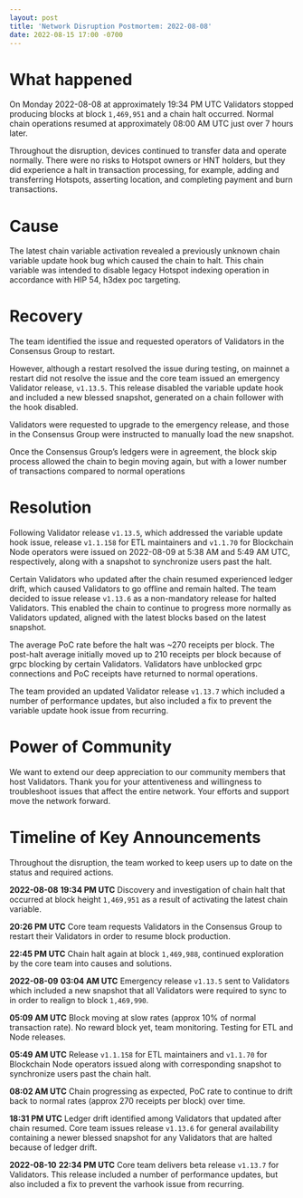 ```yaml
---
layout: post
title: 'Network Disruption Postmortem: 2022-08-08'
date: 2022-08-15 17:00 -0700
---
```


# What happened

On Monday 2022-08-08 at approximately 19:34 PM UTC Validators stopped producing blocks at block
`1,469,951` and a chain halt occurred. Normal chain operations resumed at approximately 08:00 AM UTC
just over 7 hours later.

Throughout the disruption, devices continued to transfer data and operate normally. There were no
risks to Hotspot owners or HNT holders, but they did experience a halt in transaction processing,
for example, adding and transferring Hotspots, asserting location, and completing payment and burn
transactions.

# Cause

The latest chain variable activation revealed a previously unknown chain variable update hook bug
which caused the chain to halt. This chain variable was intended to disable legacy Hotspot indexing
operation in accordance with HIP 54, h3dex poc targeting.

# Recovery

The team identified the issue and requested operators of Validators in the Consensus Group to
restart.

However, although a restart resolved the issue during testing, on mainnet a restart did not resolve
the issue and the core team issued an emergency Validator release, `v1.13.5`. This release disabled
the variable update hook and included a new blessed snapshot, generated on a chain follower with the
hook disabled.

Validators were requested to upgrade to the emergency release, and those in the Consensus Group were
instructed to manually load the new snapshot.

Once the Consensus Group’s ledgers were in agreement, the block skip process allowed the chain to
begin moving again, but with a lower number of transactions compared to normal operations

# Resolution

Following Validator release `v1.13.5`, which addressed the variable update hook issue, release
`v1.1.158` for ETL maintainers and `v1.1.70` for Blockchain Node operators were issued on 2022-08-09
at 5:38 AM and 5:49 AM UTC, respectively, along with a snapshot to synchronize users past the halt.

Certain Validators who updated after the chain resumed experienced ledger drift, which caused
Validators to go offline and remain halted. The team decided to issue release `v1.13.6` as a
non-mandatory release for halted Validators. This enabled the chain to continue to progress more
normally as Validators updated, aligned with the latest blocks based on the latest snapshot.

The average PoC rate before the halt was ~270 receipts per block. The post-halt average initially
moved up to 210 receipts per block because of grpc blocking by certain Validators. Validators have
unblocked grpc connections and PoC receipts have returned to normal operations.

The team provided an updated Validator release `v1.13.7` which included a number of performance
updates, but also included a fix to prevent the variable update hook issue from recurring.

# Power of Community

We want to extend our deep appreciation to our community members that host Validators. Thank you for
your attentiveness and willingness to troubleshoot issues that affect the entire network. Your
efforts and support move the network forward.

# Timeline of Key Announcements

Throughout the disruption, the team worked to keep users up to date on the status and required
actions.

**2022-08-08** **19:34 PM UTC** Discovery and investigation of chain halt that occurred at block
height `1,469,951` as a result of activating the latest chain variable.

**20:26 PM UTC** Core team requests Validators in the Consensus Group to restart their Validators in
order to resume block production.

**22:45 PM UTC** Chain halt again at block `1,469,988`, continued exploration by the core team into
causes and solutions.

**2022-08-09** **03:04 AM UTC** Emergency release `v1.13.5` sent to Validators which included a new
snapshot that all Validators were required to sync to in order to realign to block `1,469,990`.

**05:09 AM UTC** Block moving at slow rates (approx 10% of normal transaction rate). No reward block
yet, team monitoring. Testing for ETL and Node releases.

**05:49 AM UTC** Release `v1.1.158` for ETL maintainers and `v1.1.70` for Blockchain Node operators
issued along with corresponding snapshot to synchronize users past the chain halt.

**08:02 AM UTC** Chain progressing as expected, PoC rate to continue to drift back to normal rates
(approx 270 receipts per block) over time.

**18:31 PM UTC** Ledger drift identified among Validators that updated after chain resumed. Core
team issues release `v1.13.6` for general availability containing a newer blessed snapshot for any
Validators that are halted because of ledger drift.

**2022-08-10** **22:34 PM UTC** Core team delivers beta release `v1.13.7` for Validators. This
release included a number of performance updates, but also included a fix to prevent the varhook
issue from recurring.
